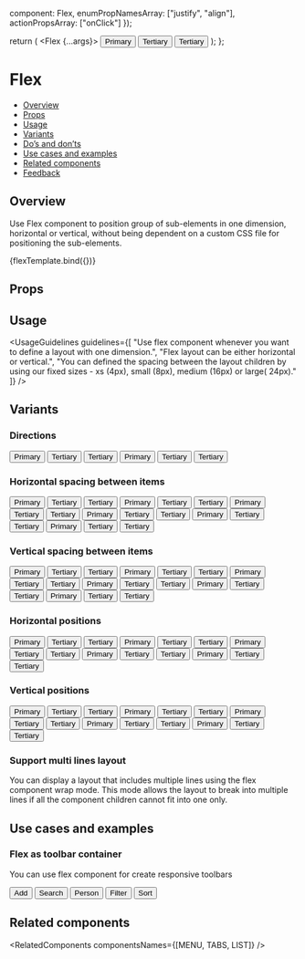 
  component: Flex,
  enumPropNamesArray: ["justify", "align"],
  actionPropsArray: ["onClick"]
});

<Meta
  title="Layout/Flex - (Coming Soon)"
  component={Flex}
  argTypes={metaSettings.argTypes}
  decorators={metaSettings.decorators}
/>

<!--- Component template -->

  return (
    <Flex {...args}>
      <Button>Primary</Button>
      <Button kind={Button.kinds.TERTIARY}>Tertiary</Button>
      <Button kind={Button.kinds.TERTIARY}>Tertiary</Button>
    </Flex>
  );
};

<!--- Component documentation -->

# Flex

- [Overview](#overview)
- [Props](#props)
- [Usage](#usage)
- [Variants](#variants)
- [Do’s and don’ts](#dos-and-donts)
- [Use cases and examples](#use-cases-and-examples)
- [Related components](#related-components)
- [Feedback](#feedback)

## Overview

Use Flex component to position group of sub-elements in one dimension, horizontal or vertical, without being dependent on a custom CSS file for positioning the sub-elements.

<Canvas>
  <Story name="Overview" args={{}}>
    {flexTemplate.bind({})}
  </Story>
</Canvas>

## Props

<ArgsTable story="Overview" />

## Usage

<UsageGuidelines
  guidelines={[
    "Use flex component whenever you want to define a layout with one dimension.",
    "Flex layout can be either horizontal or vertical.",
    "You can defined the spacing between the layout children by using our fixed sizes - xs (4px), small (8px), medium (16px) or large( 24px)."
  ]}
/>

## Variants

### Directions

<Canvas>
  <Story name="Directions">
    <div className={styles["story-container"]}>
      <StoryDescription description="Horizontal">
        <Flex>
          <Button>Primary</Button>
          <Button kind={Button.kinds.TERTIARY}>Tertiary</Button>
          <Button kind={Button.kinds.TERTIARY}>Tertiary</Button>
        </Flex>
      </StoryDescription>
      <StoryDescription description="Vertical">
        <Flex direction={Flex.directions.COLUMN}>
          <Button>Primary</Button>
          <Button kind={Button.kinds.TERTIARY}>Tertiary</Button>
          <Button kind={Button.kinds.TERTIARY}>Tertiary</Button>
        </Flex>
      </StoryDescription>
    </div>
  </Story>
</Canvas>

### Horizontal spacing between items

<Canvas>
  <Story name="Horizontal spacing between items">
    <div className={styles["story-container"]}>
      <StoryDescription description="No spacing between items">
        <Flex gap={Flex.gaps.NONE}>
          <Button>Primary</Button>
          <Button kind={Button.kinds.TERTIARY}>Tertiary</Button>
          <Button kind={Button.kinds.TERTIARY}>Tertiary</Button>
        </Flex>
      </StoryDescription>
      <StoryDescription description="Extra small spacing between items">
        <Flex gap={Flex.gaps.XS}>
          <Button>Primary</Button>
          <Button kind={Button.kinds.TERTIARY}>Tertiary</Button>
          <Button kind={Button.kinds.TERTIARY}>Tertiary</Button>
        </Flex>
      </StoryDescription>
      <StoryDescription description="Small spacing between items">
        <Flex gap={Flex.gaps.SMALL}>
          <Button>Primary</Button>
          <Button kind={Button.kinds.TERTIARY}>Tertiary</Button>
          <Button kind={Button.kinds.TERTIARY}>Tertiary</Button>
        </Flex>
      </StoryDescription>
      <StoryDescription description="Medium spacing between items">
        <Flex gap={Flex.gaps.MEDIUM}>
          <Button>Primary</Button>
          <Button kind={Button.kinds.TERTIARY}>Tertiary</Button>
          <Button kind={Button.kinds.TERTIARY}>Tertiary</Button>
        </Flex>
      </StoryDescription>
      <StoryDescription description="Large spacing between items">
        <Flex gap={Flex.gaps.LARGE}>
          <Button>Primary</Button>
          <Button kind={Button.kinds.TERTIARY}>Tertiary</Button>
          <Button kind={Button.kinds.TERTIARY}>Tertiary</Button>
        </Flex>
      </StoryDescription>
      <StoryDescription description="Custom spacing between items">
        <Flex gap={32}>
          <Button>Primary</Button>
          <Button kind={Button.kinds.TERTIARY}>Tertiary</Button>
          <Button kind={Button.kinds.TERTIARY}>Tertiary</Button>
        </Flex>
      </StoryDescription>
    </div>
  </Story>
</Canvas>

### Vertical spacing between items

<Canvas>
  <Story name="Vertical spacing between items">
    <Flex style={{ width: "100%" }} justify={Flex.justify.SPACE_AROUND}>
      <StoryDescription description="No spacing between items" vertical>
        <Flex gap={Flex.gaps.NONE} direction={Flex.directions.COLUMN}>
          <Button>Primary</Button>
          <Button kind={Button.kinds.TERTIARY}>Tertiary</Button>
          <Button kind={Button.kinds.TERTIARY}>Tertiary</Button>
        </Flex>
      </StoryDescription>
      <StoryDescription description="Extra small spacing between items" vertical>
        <Flex gap={Flex.gaps.XS} direction={Flex.directions.COLUMN}>
          <Button>Primary</Button>
          <Button kind={Button.kinds.TERTIARY}>Tertiary</Button>
          <Button kind={Button.kinds.TERTIARY}>Tertiary</Button>
        </Flex>
      </StoryDescription>
      <StoryDescription description="Small spacing between items" vertical>
        <Flex gap={Flex.gaps.SMALL} direction={Flex.directions.COLUMN}>
          <Button>Primary</Button>
          <Button kind={Button.kinds.TERTIARY}>Tertiary</Button>
          <Button kind={Button.kinds.TERTIARY}>Tertiary</Button>
        </Flex>
      </StoryDescription>
      <StoryDescription description="Medium spacing between items" vertical>
        <Flex gap={Flex.gaps.MEDIUM} direction={Flex.directions.COLUMN}>
          <Button>Primary</Button>
          <Button kind={Button.kinds.TERTIARY}>Tertiary</Button>
          <Button kind={Button.kinds.TERTIARY}>Tertiary</Button>
        </Flex>
      </StoryDescription>
      <StoryDescription description="Large spacing between items" vertical>
        <Flex gap={Flex.gaps.LARGE} direction={Flex.directions.COLUMN}>
          <Button>Primary</Button>
          <Button kind={Button.kinds.TERTIARY}>Tertiary</Button>
          <Button kind={Button.kinds.TERTIARY}>Tertiary</Button>
        </Flex>
      </StoryDescription>
      <StoryDescription description="Custom spacing between items" vertical>
        <Flex gap={32} direction={Flex.directions.COLUMN}>
          <Button>Primary</Button>
          <Button kind={Button.kinds.TERTIARY}>Tertiary</Button>
          <Button kind={Button.kinds.TERTIARY}>Tertiary</Button>
        </Flex>
      </StoryDescription>
    </Flex>
  </Story>
</Canvas>

### Horizontal positions

<Canvas>
  <Story name="Horizontal positions">
    <div className={styles["story-container"]} style={{ width: "100%" }}>
      <StoryDescription description="Start position">
        <Flex justify={Flex.justify.START} style={{ width: "100%" }}>
          <Button>Primary</Button>
          <Button kind={Button.kinds.TERTIARY}>Tertiary</Button>
          <Button kind={Button.kinds.TERTIARY}>Tertiary</Button>
        </Flex>
      </StoryDescription>
      <StoryDescription description="Center position">
        <Flex justify={Flex.justify.CENTER} style={{ width: "100%" }}>
          <Button>Primary</Button>
          <Button kind={Button.kinds.TERTIARY}>Tertiary</Button>
          <Button kind={Button.kinds.TERTIARY}>Tertiary</Button>
        </Flex>
      </StoryDescription>
      <StoryDescription description="End position">
        <Flex justify={Flex.justify.END} style={{ width: "100%" }}>
          <Button>Primary</Button>
          <Button kind={Button.kinds.TERTIARY}>Tertiary</Button>
          <Button kind={Button.kinds.TERTIARY}>Tertiary</Button>
        </Flex>
      </StoryDescription>
      <StoryDescription description="Space between position">
        <Flex justify={Flex.justify.SPACE_BETWEEN} style={{ width: "100%" }}>
          <Button>Primary</Button>
          <Button kind={Button.kinds.TERTIARY}>Tertiary</Button>
          <Button kind={Button.kinds.TERTIARY}>Tertiary</Button>
        </Flex>
      </StoryDescription>
      <StoryDescription description="Space around position">
        <Flex justify={Flex.justify.SPACE_AROUND} style={{ width: "100%" }}>
          <Button>Primary</Button>
          <Button kind={Button.kinds.TERTIARY}>Tertiary</Button>
          <Button kind={Button.kinds.TERTIARY}>Tertiary</Button>
        </Flex>
      </StoryDescription>
    </div>
  </Story>
</Canvas>

### Vertical positions

<Canvas>
  <Story name="Vertical positions">
    <Flex style={{ width: "100%" }} justify={Flex.justify.SPACE_AROUND}>
      <StoryDescription description="Start position" vertical>
        <Flex justify={Flex.justify.START} style={{ height: "300px" }} direction={Flex.directions.COLUMN}>
          <Button>Primary</Button>
          <Button kind={Button.kinds.TERTIARY}>Tertiary</Button>
          <Button kind={Button.kinds.TERTIARY}>Tertiary</Button>
        </Flex>
      </StoryDescription>
      <StoryDescription description="Center position" vertical>
        <Flex justify={Flex.justify.CENTER} style={{ height: "300px" }} direction={Flex.directions.COLUMN}>
          <Button>Primary</Button>
          <Button kind={Button.kinds.TERTIARY}>Tertiary</Button>
          <Button kind={Button.kinds.TERTIARY}>Tertiary</Button>
        </Flex>
      </StoryDescription>
      <StoryDescription description="End position" vertical>
        <Flex justify={Flex.justify.END} style={{ height: "300px" }} direction={Flex.directions.COLUMN}>
          <Button>Primary</Button>
          <Button kind={Button.kinds.TERTIARY}>Tertiary</Button>
          <Button kind={Button.kinds.TERTIARY}>Tertiary</Button>
        </Flex>
      </StoryDescription>
      <StoryDescription description="Space between position" vertical>
        <Flex justify={Flex.justify.SPACE_BETWEEN} style={{ height: "300px" }} direction={Flex.directions.COLUMN}>
          <Button>Primary</Button>
          <Button kind={Button.kinds.TERTIARY}>Tertiary</Button>
          <Button kind={Button.kinds.TERTIARY}>Tertiary</Button>
        </Flex>
      </StoryDescription>
      <StoryDescription description="Space around position" vertical>
        <Flex justify={Flex.justify.SPACE_AROUND} style={{ height: "300px" }} direction={Flex.directions.COLUMN}>
          <Button>Primary</Button>
          <Button kind={Button.kinds.TERTIARY}>Tertiary</Button>
          <Button kind={Button.kinds.TERTIARY}>Tertiary</Button>
        </Flex>
      </StoryDescription>
    </Flex>
  </Story>
</Canvas>

### Support multi lines layout

You can display a layout that includes multiple lines using the flex component wrap mode.
This mode allows the layout to break into multiple lines if all the component children cannot fit into one only.

<Canvas>
  <Story name="Support multi lines layout">
    <Flex wrap style={{ width: "300px" }} gap={Flex.gaps.SMALL}>
      <Chips className={styles["flex-chip"]} label="Chip 1" />
      <Chips className={styles["flex-chip"]} label="Chip 2" />
      <Chips className={styles["flex-chip"]} label="Chip 3" />
      <Chips className={styles["flex-chip"]} label="Chip 4" />
      <Chips className={styles["flex-chip"]} label="Chip 5" />
      <Chips className={styles["flex-chip"]} label="Chip 6" />
      <Chips className={styles["flex-chip"]} label="Chip 7" />
    </Flex>
  </Story>
</Canvas>

## Use cases and examples

### Flex as toolbar container

You can use flex component for create responsive toolbars

<Canvas>
  <Story name="Flex as toolbar container">
    <Flex>
      <Button leftIcon={Add}>Add</Button>
      <Button kind={Button.kinds.TERTIARY} leftIcon={Search}>
        Search
      </Button>
      <Button kind={Button.kinds.TERTIARY} leftIcon={Person}>
        Person
      </Button>
      <Button kind={Button.kinds.TERTIARY} leftIcon={Filter}>
        Filter
      </Button>
      <Button kind={Button.kinds.TERTIARY} leftIcon={Sort}>
        Sort
      </Button>
    </Flex>
  </Story>
</Canvas>

## Related components

<RelatedComponents componentsNames={[MENU, TABS, LIST]} />

